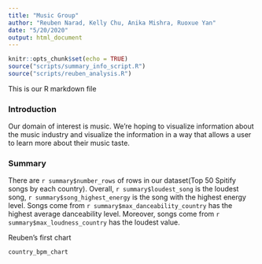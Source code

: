 ```yaml
---
title: "Music Group"
author: "Reuben Narad, Kelly Chu, Anika Mishra, Ruoxue Yan"
date: "5/20/2020"
output: html_document
---
```



```r
knitr::opts_chunk$set(echo = TRUE)
source("scripts/summary_info_script.R")
source("scripts/reuben_analysis.R")
```

This is our R markdown file

### Introduction

Our domain of interest is music. We're hoping to visualize information about the music industry and visualize the information in a way that allows a user to learn more about their music taste. 

### Summary
There are `r summary$number_rows` of rows in our dataset(Top 50 Spitify songs by each country). Overall, `r summary$loudest_song` is the loudest song, `r summary$song_highest_energy` is the song with the highest energy level. Songs come from `r summary$max_danceability_country` has the highest average danceability level. Moreover, songs come from `r summary$max_loudness_country` has the loudest value.  

Reuben's first chart
```r
country_bpm_chart
```